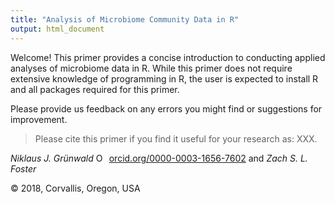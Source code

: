 ```yaml
---
title: "Analysis of Microbiome Community Data in R"
output: html_document
---
```


Welcome! This primer provides a concise introduction to conducting applied analyses of microbiome data in R. 
While this primer does not require extensive knowledge of programming in R, the user is expected to install R and all packages required for this primer. 

Please provide us feedback on any errors you might find or suggestions for improvement. 

> Please cite this primer if you find it useful for your research as: XXX.

*Niklaus J. Gr&uuml;nwald*  <a href="https://orcid.org/0000-0003-1656-7602" target="orcid.widget" rel="noopener noreferrer" style="vertical-align:top;"><img src="https://orcid.org/sites/default/files/images/orcid_16x16.png" style="width:1em;margin-right:.5em;" alt="ORCID iD icon">orcid.org/0000-0003-1656-7602</a> and *Zach S. L. Foster*


&copy; 2018, Corvallis, Oregon, USA